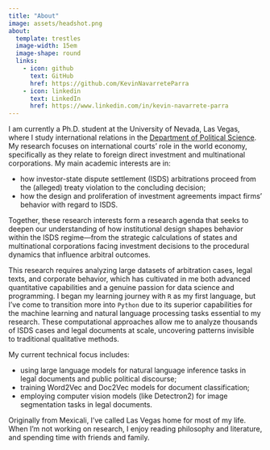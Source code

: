 ```yaml
---
title: "About"
image: assets/headshot.png
about:
  template: trestles
  image-width: 15em
  image-shape: round
  links:
    - icon: github
      text: GitHub
      href: https://github.com/KevinNavarreteParra
    - icon: linkedin
      text: LinkedIn  
      href: https://www.linkedin.com/in/kevin-navarrete-parra
---
```


I am currently a Ph.D. student at the University of Nevada, Las Vegas, where I study international relations in the [Department of Political Science](https://www.unlv.edu/people/kevin-navarrete-parra). My research focuses on international courts' role in the world economy, specifically as they relate to foreign direct investment and multinational corporations. My main academic interests are in: 

- how investor-state dispute settlement (ISDS) arbitrations proceed from the (alleged) treaty violation to the concluding decision; 
- how the design and proliferation of investment agreements impact firms' behavior with regard to ISDS. 

Together, these research interests form a research agenda that seeks to deepen our understanding of how institutional design shapes behavior within the ISDS regime—from the strategic calculations of states and multinational corporations facing investment decisions to the procedural dynamics that influence arbitral outcomes.

This research requires analyzing large datasets of arbitration cases, legal texts, and corporate behavior, which has cultivated in me both advanced quantitative capabilities and a genuine passion for data science and programming. I began my learning journey with `R` as my first language, but I've come to transition more into `Python` due to its superior capabilities for the machine learning and natural language processing tasks essential to my research. These computational approaches allow me to analyze thousands of ISDS cases and legal documents at scale, uncovering patterns invisible to traditional qualitative methods.

My current technical focus includes:

- using large language models for natural language inference tasks in legal documents and public political discourse;
- training Word2Vec and Doc2Vec models for document classification; 
- employing computer vision models (like Detectron2) for image segmentation tasks in legal documents.

Originally from Mexicali, I've called Las Vegas home for most of my life. When I'm not working on research, I enjoy reading philosophy and literature, and spending time with friends and family.